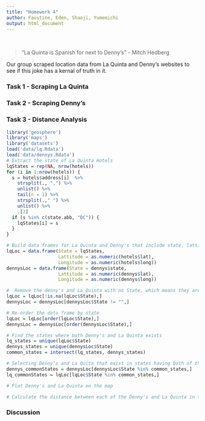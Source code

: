 ```yaml
---
title: "Homework 4"
author: Faustine, Eden, Shaoji, Yumemichi
output: html_document
---
```

<br>

> "La Quinta is Spanish for next to Denny’s" - Mitch Hedberg

Our group scraped location data from La Quinta and Denny's websites to see if this joke has a kernal of truth in it. 

### Task 1 - Scraping La Quinta

### Task 2 - Scraping Denny's

### Task 3 - Distance Analysis

```r
library('geosphere')
library('maps')
library('datasets')
load('data/lq.Rdata')
load('data/dennys.Rdata')
# Extract the state of La Quinta Hotels
lqStates = rep(NA, nrow(hotels))
for (i in 1:nrow(hotels)) {
  s = hotels$address[i]  %>%
    strsplit(., ",") %>%
    unlist() %>%
    tail(n = 1) %>%
    strsplit(.," ") %>%
    unlist() %>%
    .[2]
  if (s %in% c(state.abb, "DC")) {
    lqStates[i] = s
  }
}

# Build data frames for La Quinta and Denny's that include state, lattitude and longitude
lqLoc = data.frame(State = lqStates, 
                   Lattitude = as.numeric(hotels$lat), 
                   Longitude = as.numeric(hotels$long))
dennysLoc = data.frame(State = dennys$state, 
                   Lattitude = as.numeric(dennys$lat), 
                   Longitude = as.numeric(dennys$long))

#  Remove the denny's and La Quinta with no State, which means they are outside of US
lqLoc = lqLoc[!is.na(lqLoc$State),]
dennysLoc = dennysLoc[dennysLoc$State != "",]

# Re-order the data frame by state
lqLoc = lqLoc[order(lqLoc$State),]
dennysLoc = dennysLoc[order(dennysLoc$State),]

# Find the states where both Denny's and La Quinta exists
lq_states = unique(lqLoc$State)
dennys_states = unique(dennysLoc$State)
common_states = intersect(lq_states, dennys_states)

# Selecting Denny's and La Quita that exist in states having both of them
dennys_commonStates = dennysLoc[dennysLoc$State %in% common_states,]
lq_commonStates = lqLoc[lqLoc$State %in% common_states,]

# Plot Denny's and La Quinta on the map

# Calculate the distance between each of the Denny's and La Quinta in the common_states

```

### Discussion 


